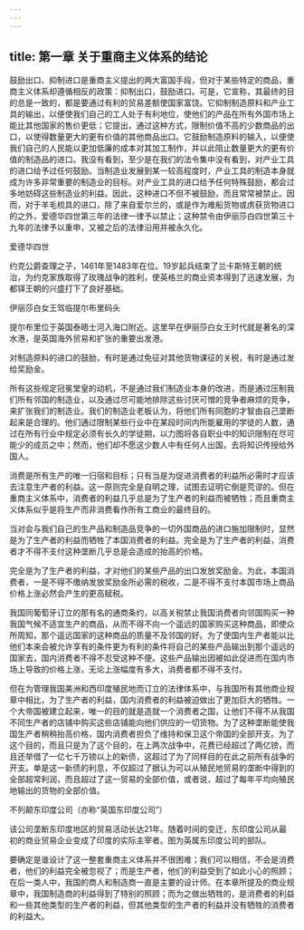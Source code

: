 ```yaml
---
---
---
```

title: 第一章 关于重商主义体系的结论
---

鼓励出口、抑制进口是重商主义提出的两大富国手段，但对于某些特定的商品，重商主义体系却遵循相反的政策：抑制出口，鼓励进口。可是，它宣称，其最终的目的总是一致的，都是要通过有利的贸易差额使国家富饶。它抑制制造原料和产业工具的输出，以便使我们自己的工人处于有利地位，使他们的产品在所有外国市场上能比其他国家的售价更低；它提出，通过这种方式，限制价值不高的少数商品的出口，以使得数量更大的更有价值的其他商品出口。它鼓励制造原料的输入，以便使我们自己的人民能以更加低廉的成本对其加工制作，并以此阻止数量更大的更有价值的制造品的进口。我没有看到，至少是在我们的法令集中没有看到，对产业工具的进口给予过任何鼓励。当制造业发展到某一较高程度时，产业工具的制造本身就成为许多非常重要的制造业的目标。对产业工具的进口给予任何特殊鼓励，都会过多地妨碍这些制造业的利益。因此，这种进口不但不被鼓励，而且常常被禁止。因而，对于羊毛梳具的进口，除了来自爱尔兰的，或是作为难船货物或虏获货物进口的之外，爱德华四世第三年的法律一律予以禁止；这种禁令由伊丽莎白四世第三十九年的法律予以重申，又被之后的法律沿用并被永久化。



爱德华四世

约克公爵查理之子，1461年至1483年在位。19岁起兵结束了兰卡斯特王朝的统治，为约克家族取得了玫瑰战争的胜利，使英格兰的商业资本得到了迅速发展，为都铎王朝的兴盛打下了良好基础。



伊丽莎白女王驾临提尔布里码头

提尔布里位于英国泰晤士河入海口附近。这里早在伊丽莎白女王时代就是著名的深水港，是英国海外贸易和扩张的重要出发港。

对制造原料的进口的鼓励，有时是通过免征对其他货物课征的关税，有时是通过发给奖励金。

所有这些规定冠冕堂皇的动机，不是通过我们制造业本身的改进，而是通过压制我们所有邻国的制造业，以及通过尽可能地排除这些讨厌可憎的竞争者麻烦的竞争，来扩张我们的制造业。我们的制造业老板认为，将他们所有同胞的才智由自己垄断起来是合理的。他们通过限制某些行业中在某段时间内所能雇用的学徒的人数，通过在所有行业中规定必须有长久的学徒期，以力图将各自职业中的知识限制在尽可能少的成员之中；然而，他们却不愿这少数人中有任何人出国，去将知识传授给外国人。

消费是所有生产的唯一归宿和目标；只有当是为促进消费者的利益所必需时才应该去注意生产者的利益。这一原则完全是自明之理，试图去证明它倒是荒谬的。但在重商主义体系中，消费者的利益几乎总是为了生产者的利益而被牺牲；而且重商主义体系似乎是将生产而非消费看作所有工商业的最终目的。

当对会与我们自己的生产品和制造品竞争的一切外国商品的进口施加限制时，显然是为了生产者的利益而牺牲了本国消费者的利益。完全是为了生产者的利益，消费者才不得不支付这种垄断几乎总是会造成的抬高的价格。

完全是为了生产者的利益，才对他们的某些产品的出口发放奖励金。为此，本国消费者，一是不得不缴纳发放奖励金所必需的税收，二是不得不支付本国市场上商品价格上涨必然会产生的更高赋税。

我国同葡萄牙订立的那有名的通商条约，以高关税禁止我国消费者向邻国购买一种我国气候不适宜生产的商品，从而不得不向一个遥远的国家购买这种商品，即使众所周知，那个遥远国家的这种商品的质量不及邻国的好。为了使国内生产者能以比他们本来会被允许享有的条件更为有利的条件将自己的某些产品输出到那个遥远的国家去，国内消费者不得不忍受这种不便。这些产品输出因被如此促进而在国内市场上导致的价格上涨，无论上涨幅度有多大，消费者都不得不支付。

但在为管理我国美洲和西印度殖民地而订立的法律体系中，与我国所有其他商业规章中相比，为了生产者的利益，国内消费者的利益被迫做出了更加巨大的牺牲。一个大帝国被建立起来，唯一的目的就是造就一个消费者之国，让他们不得不从我国不同生产者的店铺中购买这些店铺能向他们供应的一切货物。为了这种垄断能使我国生产者稍稍抬高价格，国内消费者担负了维持和保卫这个帝国的全部开支。为了这个目的，而且只是为了这个目的，在上两次战争中，花费已经超过了两亿镑，而且还举借了一亿七千万镑以上的新债，这超过了为了同样目的在此之前所有战争的开支。单是这一新债的利息，不仅超过了据认为可以从殖民地贸易的垄断中得到的全部超常利润，而且超过了这一贸易的全部价值，或者说，超过了每年平均向殖民地输出的货物的全部价值。



不列颠东印度公司（亦称“英国东印度公司”）

该公司垄断东印度地区的贸易活动长达21年。随着时间的变迁，东印度公司从最初的商业贸易企业变成了印度的实际主宰者。图为英属东印度公司的部队。

要确定是谁设计了这一整套重商主义体系并不很困难；我们可以相信，不会是消费者，他们的利益完全被忽视了；而是生产者，他们的利益受到了如此小心的照顾；在后一类人中，我国的商人和制造商一直是主要的设计师。在本章所提及的商业规章中，我国制造商的利益得到了特别的照顾；而为之做出牺牲的，是消费者的利益和一些其他类型的生产者的利益，但其他类型的生产者的利益并没有牺牲的消费者的利益大。